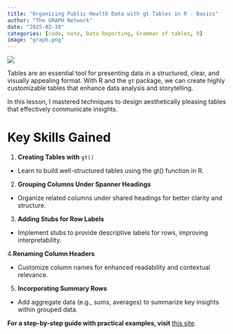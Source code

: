 ```yaml
---
title: "Organizing Public Health Data with gt Tables in R - Basics"
author: "The GRAPH Network"
date: "2025-02-19"
categories: [code, note, Data Reporting, Grammar of tables, R]
image: "graph.png"
---
```


![](graph.png)

Tables are an essential tool for presenting data in a structured, clear, and visually appealing format. With R and the `gt` package, we can create highly customizable tables that enhance data analysis and storytelling.

In this lesson, I mastered techniques to design aesthetically pleasing tables that effectively communicate insights.

# Key Skills Gained

1.  **Creating Tables with** `gt()`

-   Learn to build well-structured tables using the gt() function in R.

2.  **Grouping Columns Under Spanner Headings**

-   Organize related columns under shared headings for better clarity and structure.

3.  **Adding Stubs for Row Labels**

-   Implement stubs to provide descriptive labels for rows, improving interpretability.

4.**Renaming Column Headers**

-   Customize column names for enhanced readability and contextual relevance.

5.  **Incorporating Summary Rows**

-   Add aggregate data (e.g., sums, averages) to summarize key insights within grouped data.

**For a step-by-step guide with practical examples, visit** [this site](https://lawaloa.github.io/Organizing_with_gt/){target="_blank"}.

